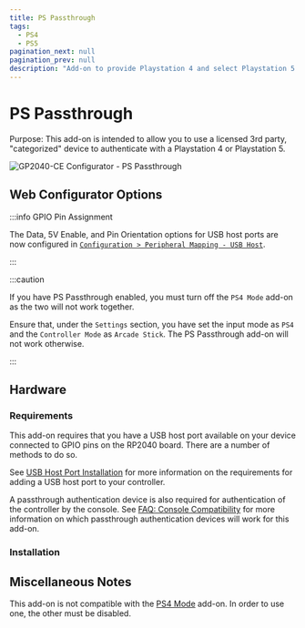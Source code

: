 ---
title: PS Passthrough
tags:
  - PS4
  - PS5
pagination_next: null
pagination_prev: null
description: "Add-on to provide Playstation 4 and select Playstation 5 games on a GP2040 controller through the use of a passthrough authentication device attached to a USB host port"
---


# PS Passthrough

Purpose: This add-on is intended to allow you to use a licensed 3rd party, "categorized" device to authenticate with a Playstation 4 or Playstation 5.

![GP2040-CE Configurator - PS Passthrough](../assets/images/gpc-add-ons-ps-passthrough.png)

## Web Configurator Options

:::info GPIO Pin Assignment

The Data, 5V Enable, and Pin Orientation options for USB host ports are now configured in [`Configuration > Peripheral Mapping - USB Host`](../web-configurator/menu-pages/03-peripheral-mapping.mdx#usb-host).

:::

:::caution

If you have PS Passthrough enabled, you must turn off the `PS4 Mode` add-on as the two will not work together.

Ensure that, under the `Settings` section, you have set the input mode as `PS4` and the `Controller Mode` as `Arcade Stick`. The PS Passthrough add-on will not work otherwise.

:::

## Hardware

### Requirements

This add-on requires that you have a USB host port available on your device connected to GPIO pins on the RP2040 board. There are a number of methods to do so.

See [USB Host Port Installation](../controller-build/usb-host.mdx) for more information on the requirements for adding a USB host port to your controller.

A passthrough authentication device is also required for authentication of the controller by the console. See [FAQ: Console Compatibility](../faq/faq-console-compatibility.mdx#what-controller-or-dongle-do-i-use-for-ps-passthrough) for more information on which passthrough authentication devices will work for this add-on.

### Installation

<InstallUSBHostPort />

## Miscellaneous Notes

This add-on is not compatible with the [PS4 Mode](./ps-passthrough.mdx) add-on. In order to use one, the other must be disabled.

